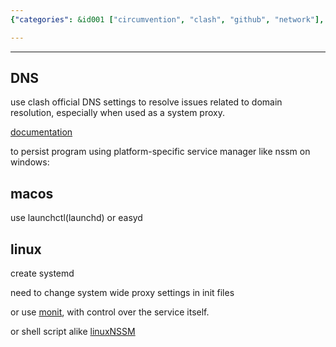 ```yaml
---
{"categories": &id001 ["circumvention", "clash", "github", "network"], "category": "Clash, GitHub, Fastgithub, DNS settings, macOS, Linux, monit, shell scripts", "date": "2022-07-27 16:45:37", "description": "This article provides detailed instructions on how to route GitHub-related domains through Fastgithub using Clash and configuring DNS settings. It covers various system-specific methods, including launchctl for macOS and systemd for Linux, as well as alternative options like monit and shell scripts.", "tags": *id001, "title": "Clash route only github related domains to fastgithub"}

---
```


------

## DNS

use clash official DNS settings to resolve issues related to domain resolution, especially when used as a system proxy.

[documentation](https://github.com/Dreamacro/clash/wiki/configuration#dns)

to persist program using platform-specific service manager like nssm on windows:

## macos

use launchctl(launchd) or easyd

## linux

create systemd

need to change system wide proxy settings in init files

or use [monit](https://mmonit.com/monit/documentation/monit.html), with control over the service itself.

or shell script alike [linuxNSSM](https://github.com/guolisongIsesol/linuxNssm)

